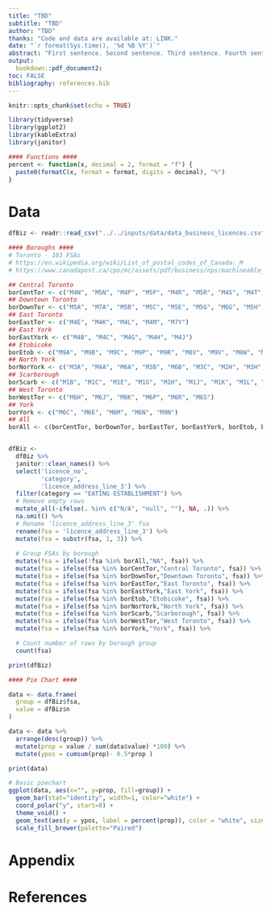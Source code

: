 ```yaml
---
title: "TBD"
subtitle: "TBD"
author: "TBD"
thanks: "Code and data are available at: LINK."
date: "`r format(Sys.time(), '%d %B %Y')`"
abstract: "First sentence. Second sentence. Third sentence. Fourth sentence."
output:
  bookdown::pdf_document2:
toc: FALSE
bibliography: references.bib
---
```


```r
knitr::opts_chunk$set(echo = TRUE)

library(tidyverse)
library(ggplot2)
library(kableExtra)
library(janitor)
```

```r
#### Functions ####
percent <- function(x, decimal = 2, format = "f") {   
  paste0(formatC(x, format = format, digits = decimal), "%")
}

```

# Data

```r
dfBiz <- readr::read_csv("../../inputs/data/data_business_licences.csv")

#### Boroughs ####
# Toronto - 103 FSAs
# https://en.wikipedia.org/wiki/List_of_postal_codes_of_Canada:_M
# https://www.canadapost.ca/cpo/mc/assets/pdf/business/nps/machineable_presort_fsalist_february2014.pdf

## Central Toronto
borCentTor <- c("M4N", "M5N", "M4P", "M5P", "M4R", "M5R", "M4S", "M4T", "M4V")
## Downtown Toronto
borDownTor <- c("M5A", "M7A", "M5B", "M5C", "M5E", "M5G", "M6G", "M5H", "M5J", "M5K", "M5L", "M5S", "M5T", "M5V", "M4W", "M5W", "M4X", "M5X", "M4Y")
## East Toronto
borEastTor <- c("M4E", "M4K", "M4L", "M4M", "M7Y")
## East York
borEastYork <- c("M4B", "M4C", "M4G", "M4H", "M4J")
## Etobicoke
borEtob <- c("M9A", "M9B", "M9C", "M9P", "M9R", "M8V", "M9V", "M8W", "M9W", "M8X", "M8Y", "M8Z")
## North York
borNorYork <- c("M3A", "M4A", "M6A", "M3B", "M6B", "M3C", "M2H", "M3H", "M2J", "M3J", "M2K", "M3K", "M2L", "M3L", "M6L", "M9L", "M2M", "M3M", "M5M", "M9M", "M2N", "M3N", "M2P", "M2R" )
## Scarborough
borScarb <- c("M1B", "M1C", "M1E", "M1G", "M1H", "M1J", "M1K", "M1L", "M1M", "M1N", "M1P", "M1R", "M1S", "M1T", "M1V", "M1W", "M1X")
## West Toronto
borWestTor <- c("M6H", "M6J", "M6K", "M6P", "M6R", "M6S")
## York
borYork <- c("M6C", "M6E", "M6M", "M6N", "M9N")
## All
borAll <- c(borCentTor, borDownTor, borEastTor, borEastYork, borEtob, borNorYork, borScarb, borWestTor, borYork)


dfBiz <-
  dfBiz %>%
  janitor::clean_names() %>%
  select('licence_no',
         'category',
         'licence_address_line_3') %>%
  filter(category == "EATING ESTABLISHMENT") %>%
  # Remove empty rows
  mutate_all(~ifelse(. %in% c("N/A", "null", ""), NA, .)) %>%
  na.omit() %>%
  # Rename 'licence_address_line_3' fsa
  rename(fsa = 'licence_address_line_3') %>%
  mutate(fsa = substr(fsa, 1, 3)) %>%
  
  # Group FSAs by borough
  mutate(fsa = ifelse(!fsa %in% borAll,"NA", fsa)) %>%
  mutate(fsa = ifelse(fsa %in% borCentTor,"Central Toronto", fsa)) %>%
  mutate(fsa = ifelse(fsa %in% borDownTor,"Downtown Toronto", fsa)) %>%
  mutate(fsa = ifelse(fsa %in% borEastTor,"East Toronto", fsa)) %>%
  mutate(fsa = ifelse(fsa %in% borEastYork,"East York", fsa)) %>%
  mutate(fsa = ifelse(fsa %in% borEtob,"Etobicoke", fsa)) %>%
  mutate(fsa = ifelse(fsa %in% borNorYork,"North York", fsa)) %>%
  mutate(fsa = ifelse(fsa %in% borScarb,"Scarborough", fsa)) %>%
  mutate(fsa = ifelse(fsa %in% borWestTor,"West Toronto", fsa)) %>%
  mutate(fsa = ifelse(fsa %in% borYork,"York", fsa)) %>%

  # Count number of rows by borough group
  count(fsa)

print(dfBiz)
```

```r
#### Pie Chart ####

data <- data.frame(
  group = dfBiz$fsa,
  value = dfBiz$n
)

data <- data %>% 
  arrange(desc(group)) %>%
  mutate(prop = value / sum(data$value) *100) %>%
  mutate(ypos = cumsum(prop)- 0.5*prop )

print(data)

# Basic piechart
ggplot(data, aes(x="", y=prop, fill=group)) +
  geom_bar(stat="identity", width=1, color="white") +
  coord_polar("y", start=0) +
  theme_void() + 
  geom_text(aes(y = ypos, label = percent(prop)), color = "white", size=3) +
  scale_fill_brewer(palette="Paired")
```


\newpage

# Appendix {-}

\newpage


# References


